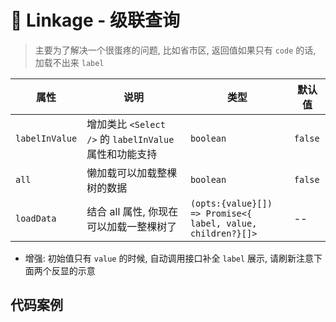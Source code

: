 # 🎹 Linkage - 级联查询

> 主要为了解决一个很蛋疼的问题, 比如省市区, 返回值如果只有 `code` 的话, 加载不出来 `label`

|属性|说明|类型|默认值|
|---|---|---|---|
|`labelInValue`| 增加类比 `<Select />` 的 `labelInValue` 属性和功能支持| `boolean` | `false`|
|`all`| 懒加载可以加载整棵树的数据 | `boolean` | `false`|
|`loadData`| 结合 all 属性, 你现在可以加载一整棵树了 | `(opts:{value}[]) => Promise<{ label, value, children?}[]>` | -- |

- 增强: 初始值只有 `value` 的时候, 自动调用接口补全 `label` 展示, 请刷新注意下面两个反显的示意

## 代码案例
<code src="../demos/Linkage.tsx"  />

